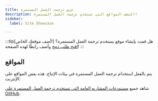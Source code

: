 ```yaml
---
title: عرض ترجمة العمل المستمرة
description: اكتشف المواقع التي تستخدم ترجمة العمل المستمرة!
sidebar:
  label: Site Showcase

---
```


:::tip[أضف موقعك الخاص!]
هل قمت بإنشاء موقع يستخدم ترجمة العمل المستمرة؟
[افتح طلب دمج](https://github.com/pelikhan/action-continuous-translation/blob/main/CONTRIBUTING.md#showcase) وأضف رابطًا لهذه الصفحة!
:::

## المواقع


يتم بالفعل استخدام ترجمة العمل المستمرة في بيئات الإنتاج. هذه بعض المواقع على الإنترنت:

<ShowcaseSites />

شاهد جميع [مستودعات المشاريع العامة التي تستخدم ترجمة العمل المستمرة على GitHub](https://github.com/pelikhan/action-continuous-translation/network/dependents).
